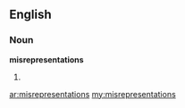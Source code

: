==English==

===Noun===
'''misrepresentations'''

# {{plural of|[[misrepresentation]]}}

[[ar:misrepresentations]]
[[my:misrepresentations]]